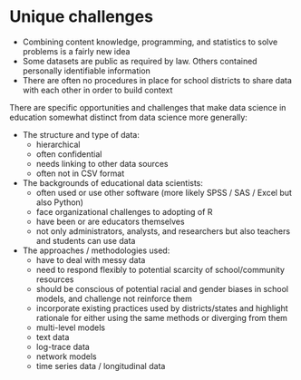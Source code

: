 # Unique challenges

 - Combining content knowledge, programming, and statistics to solve problems is a fairly new idea
 - Some datasets are public as required by law. Others contained personally identifiable information
 - There are often no procedures in place for school districts to share data with each other in order to build context
 
 
There are specific opportunities and challenges that make data science in education somewhat distinct from data science more generally:

- The structure and type of data:
    - hierarchical
    - often confidential
    - needs linking to other data sources
    - often not in CSV format
    
- The backgrounds of educational data scientists:
    - often used or use other software (more likely SPSS / SAS / Excel but also Python)
    - face organizational challenges to adopting of R
    - have been or are educators themselves 
    - not only administrators, analysts, and researchers but also teachers and students can use data
    
- The approaches / methodologies used:
    - have to deal with messy data
    - need to respond flexibly to potential scarcity of school/community resources
    - should be conscious of potential racial and gender biases in school models, and challenge not reinforce them
    - incorporate existing practices used by districts/states and highlight rationale for either using the same methods or diverging from them
    - multi-level models
    - text data
    - log-trace data
    - network models
    - time series data / longitudinal data
